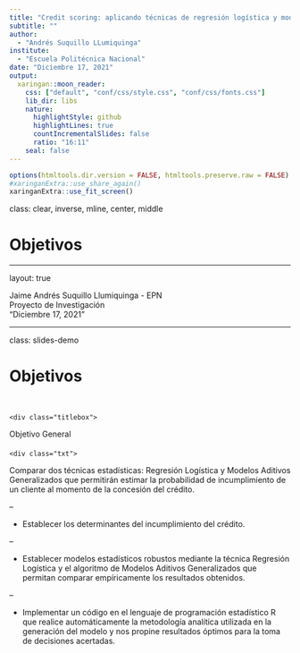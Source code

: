 ---
title: "Credit scoring: aplicando técnicas de regresión logística y modelos aditivos generalizados para una cartera de crédito en una entidad financiera"
subtitle: ""
author: 
  - "Andrés Suquillo LLumiquinga"
institute: 
  - "Escuela Politécnica Nacional"
date: "Diciembre 17, 2021"
output:
  xaringan::moon_reader:
    css: ["default", "conf/css/style.css", "conf/css/fonts.css"]
    lib_dir: libs   
    nature:
      highlightStyle: github
      highlightLines: true
      countIncrementalSlides: false
      ratio: "16:11"
    seal: false
---

```{r share-again, echo=FALSE}
options(htmltools.dir.version = FALSE, htmltools.preserve.raw = FALSE)
#xaringanExtra::use_share_again()
xaringanExtra::use_fit_screen()
```


class: clear, inverse, mline, center, middle

# Objetivos

---

layout: true

<div class="footer"><span> 
  <div class="row">
  <div class="content1"> Jaime Andrés Suquillo Llumiquinga - EPN </div> 
  <div class="content1"> Proyecto de Investigación </div> 
  <div class="content1"> "Diciembre 17, 2021" </div> 
  </div>
</span></div>      



---

class: slides-demo

# Objetivos

<div class="definition_box1" style="margin-top:50px; margin-bottom:20px;">
  <div class="childA">
    <div class="titlebox"> 
  Objetivo General
    </div>
  </div>
  <div class="childB">
    <div class="txt"> 
  Comparar dos técnicas estadísticas: Regresión Logística y Modelos Aditivos Generalizados
que permitirán estimar la probabilidad de incumplimiento de un cliente al momento de la concesión del crédito.
    </div>
  </div>
</div>

--

* Establecer los determinantes del incumplimiento del crédito.

--

* Establecer modelos estadísticos robustos mediante la técnica Regresión Logística
y el algoritmo de Modelos Aditivos Generalizados que permitan comparar empíricamente
los resultados obtenidos.

--

* Implementar un código en el lenguaje de programación estadístico R que realice
automáticamente la metodología analítica utilizada en la generación del modelo y
nos propine resultados óptimos para la toma de decisiones acertadas.


